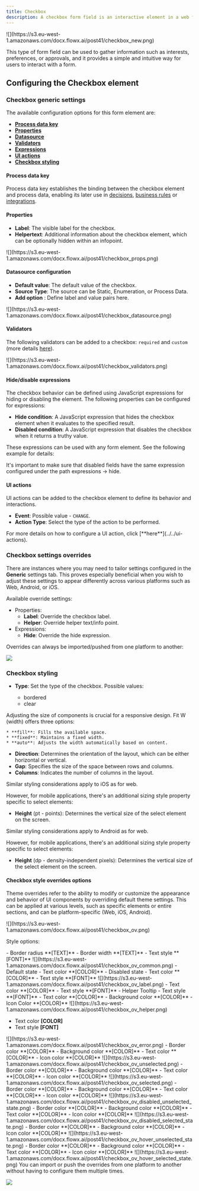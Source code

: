 ```yaml
---
title: Checkbox
description: A checkbox form field is an interactive element in a web form that provides users with multiple selectable options. It allows users to choose one or more options from a pre-determined set by simply checking the corresponding checkboxes.
---
```


<Frame>
![](https://s3.eu-west-1.amazonaws.com/docx.flowx.ai/post41/checkbox_new.png)
</Frame>

This type of form field can be used to gather information such as interests, preferences, or approvals, and it provides a simple and intuitive way for users to interact with a form.

## Configuring the Checkbox element

### Checkbox generic settings

The available configuration options for this form element are:

- [**Process data key**](#process-data-key)
- [**Properties**](#properties)
- [**Datasource**](#datasource)
- [**Validators**](#validators)
- [**Expressions**](#expressions)
- [**UI actions**](#ui-actions)
- [**Checkbox styling**](#checkbox-styling)

#### Process data key

Process data key establishes the binding between the checkbox element and process data, enabling its later use in [decisions](../../../node/exclusive-gateway-node), [business rules](../../../actions/business-rule-action/business-rule-action) or [integrations](../../../node/message-send-received-task-node#from-integration).

#### Properties

* **Label**: The visible label for the checkbox.
* **Helpertext**: Additional information about the checkbox element, which can be optionally hidden within an infopoint.

<Frame>
![](https://s3.eu-west-1.amazonaws.com/docx.flowx.ai/post41/checkbox_props.png)
</Frame>

#### Datasource configuration

* **Default value**: The default value of the checkbox.
* **Source Type**: The source can be Static, Enumeration, or Process Data.
* **Add option** : Define label and value pairs here.

<Frame>
![](https://s3.eu-west-1.amazonaws.com/docx.flowx.ai/post41/checkbox_datasource.png)
</Frame>

#### Validators 

The following validators can be added to a checkbox: `required` and `custom` (more details [here](../../validators)).

<Frame>
![](https://s3.eu-west-1.amazonaws.com/docx.flowx.ai/post41/checkbox_validators.png)
</Frame>

#### Hide/disable expressions

The checkbox behavior can be defined using JavaScript expressions for hiding or disabling the element. The following properties can be configured for expressions:
   
* **Hide condition**: A JavaScript expression that hides the checkbox element when it evaluates to the specified result.
* **Disabled condition**: A JavaScript expression that disables the checkbox when it returns a truthy value.

These expressions can be used with any form element. See the following example for details:

<Card title="Input hide/disabled example" href="./input-form-field#hidedisable-expressions">
</Card>

<Info>
It's important to make sure that disabled fields have the same expression configured under the path expressions → hide.
</Info>

#### UI actions

UI actions can be added to the checkbox element to define its behavior and interactions.

* **Event**: Possible value - `CHANGE`.
* **Action Type**: Select the type of the action to be performed.

<Info>
For more details on how to configure a UI action, click [**here**](../../ui-actions).
</Info>

### Checkbox settings overrides

There are instances where you may need to tailor settings configured in the **Generic** settings tab. This proves especially beneficial when you wish to adjust these settings to appear differently across various platforms such as Web, Android, or iOS.

Available override settings:

* Properties:
    * **Label**: Override the checkbox label.
    * **Helper**: Override helper text/info point.
* Expressions:
    * **Hide**: Override the hide expression.

<Tip>
Overrides can always be imported/pushed from one platform to another:

![](https://s3.eu-west-1.amazonaws.com/docx.flowx.ai/release40/importing_pushing_overrides.gif)

</Tip>

### Checkbox styling

<Tabs>
<Tab title="Web">
<Tabs>
<Tab title ="Properties">

* **Type**: Set the type of the checkbox. Possible values:

    * bordered
    * clear


</Tab>
<Tab title="Sizing">

Adjusting the size of components is crucial for a responsive design. Fit W (width) offers three options:

    * **fill**: Fills the available space.
    * **fixed**: Maintains a fixed width.
    * **auto**: Adjusts the width automatically based on content.

</Tab>
<Tab title ="Layout">

* **Direction**: Determines the orientation of the layout, which can be either horizontal or vertical.
* **Gap**: Specifies the size of the space between rows and columns.
* **Columns**: Indicates the number of columns in the layout.


</Tab>
</Tabs>
</Tab>
<Tab title ="iOS">

Similar styling considerations apply to iOS as for web.

However, for mobile applications, there's an additional sizing style property specific to select elements:

* **Height** (pt - points): Determines the vertical size of the select element on the screen.

</Tab>
<Tab title ="Android">

Similar styling considerations apply to Android as for web.

However, for mobile applications, there's an additional sizing style property specific to select elements:

* **Height** (dp - density-independent pixels): Determines the vertical size of the select element on the screen.

</Tab>
</Tabs>

#### Checkbox style overrides options

Theme overrides refer to the ability to modify or customize the appearance and behavior of UI components by overriding default theme settings. This can be applied at various levels, such as specific elements or entire sections, and can be platform-specific (Web, iOS, Android).

<Frame>
![](https://s3.eu-west-1.amazonaws.com/docx.flowx.ai/post41/checkbox_ov.png)
</Frame>

Style options:

<AccordionGroup>
  <Accordion title="Common Properties">
- Border radius **[TEXT]**
- Border width  **[TEXT]**
- Text style **[FONT]**

<Frame>
![](https://s3.eu-west-1.amazonaws.com/docx.flowx.ai/post41/checkbox_ov_common.png)
</Frame>

</Accordion>

  <Accordion title="Label">
- Default state
    - Text color **[COLOR]**
- Disabled state
    - Text color  **[COLOR]**
- Text style **[FONT]**

<Frame>
![](https://s3.eu-west-1.amazonaws.com/docx.flowx.ai/post41/checkbox_ov_label.png)
</Frame>

</Accordion>

  <Accordion title="Helper">
- Text color **[COLOR]**
- Text style **[FONT]**
- Helper Tooltip
    - Text style **[FONT]**
    - Text color **[COLOR]**
    - Background color **[COLOR]**
    - Icon Color **[COLOR]**

<Frame>
![](https://s3.eu-west-1.amazonaws.com/docx.flowx.ai/post41/checkbox_ov_helper.png)
</Frame>

</Accordion>

<Accordion title="Error">

- Text color **[COLOR]**
- Text style **[FONT]**

<Frame>
![](https://s3.eu-west-1.amazonaws.com/docx.flowx.ai/post41/checkbox_ov_error.png)
</Frame>

</Accordion>

  <Accordion title="Unselected State">
    - Border color **[COLOR]**
    - Background color **[COLOR]**
    - Text color **[COLOR]**
    - Icon color **[COLOR]**

<Frame>
![](https://s3.eu-west-1.amazonaws.com/docx.flowx.ai/post41/checkbox_ov_unselected.png)
</Frame>

  </Accordion>

  <Accordion title="Selected State">
    - Border color **[COLOR]**
    - Background color **[COLOR]**
    - Text color **[COLOR]**
    - Icon color **[COLOR]**



<Frame>
![](https://s3.eu-west-1.amazonaws.com/docx.flowx.ai/post41/checkbox_ov_selected.png)
</Frame>

  </Accordion>

  <Accordion title="Disabled Unselected State">
    - Border color **[COLOR]**
    - Background color **[COLOR]**
    - Text color **[COLOR]**
    - Icon color **[COLOR]**
<Frame>
![](https://s3.eu-west-1.amazonaws.com/docx.flowx.ai/post41/checkbox_ov_disabled_unselected_state.png)
</Frame>

</Accordion>

 <Accordion title="Disabled Selected State">
    - Border color **[COLOR]**
    - Background color **[COLOR]**
    - Text color **[COLOR]**
    - Icon color **[COLOR]**

<Frame> 
![](https://s3.eu-west-1.amazonaws.com/docx.flowx.ai/post41/checkbox_ov_disabled_selected_state.png)
</Frame>
  </Accordion>

  <Accordion title="Hover Unselected State (only for Web configuration)">
    - Border color **[COLOR]**
    - Background color **[COLOR]**
    - Icon color **[COLOR]**

<Frame>
![](https://s3.eu-west-1.amazonaws.com/docx.flowx.ai/post41/checkbox_ov_hover_unselected_state.png)
</Frame>

  </Accordion>

  <Accordion title="Hover Selected State (only for Web configuration)">
    - Border color **[COLOR]**
    - Background color **[COLOR]**
    - Text color **[COLOR]**
    - Icon color **[COLOR]**

<Frame>
![](https://s3.eu-west-1.amazonaws.com/docx.flowx.ai/post41/checkbox_ov_hover_selected_state.png)
</Frame>

  </Accordion>
</AccordionGroup>


<Info>
You can import or push the overrides from one platform to another without having to configure them multiple times.

![](https://s3.eu-west-1.amazonaws.com/docx.flowx.ai/post41/ov_push_import.gif)

</Info>
